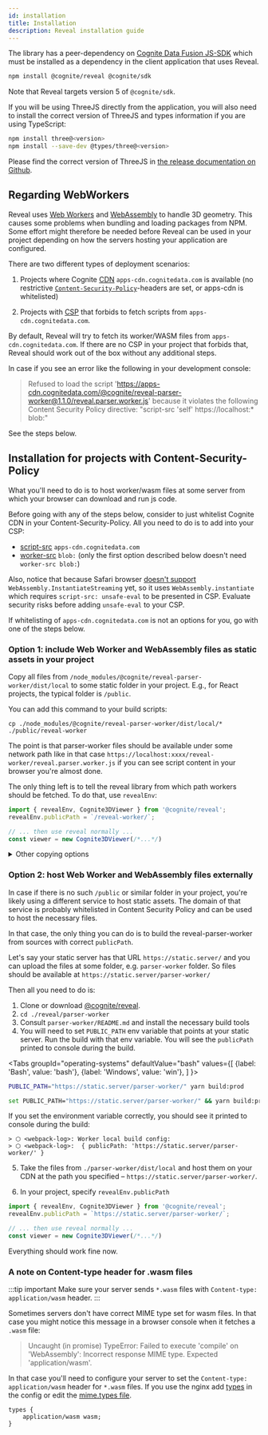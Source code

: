 ```yaml
---
id: installation
title: Installation
description: Reveal installation guide
---
```


The library has a peer-dependency on [Cognite Data Fusion JS-SDK](https://www.npmjs.com/package/@cognite/sdk)
which must be installed as a dependency in the client application that uses Reveal.

```bash npm2yarn
npm install @cognite/reveal @cognite/sdk
```
Note that Reveal targets version 5 of `@cognite/sdk`.

If you will be using ThreeJS directly from the application, you will also need to install the correct version of ThreeJS and
types information if you are using TypeScript:

```bash npm2yarn
npm install three@<version>
npm install --save-dev @types/three@<version>
```

Please find the correct version of ThreeJS in [the release documentation on Github](https://github.com/cognitedata/reveal/releases/).

## Regarding WebWorkers

Reveal uses [Web Workers](https://developer.mozilla.org/en-US/docs/Web/API/Web_Workers_API) and [WebAssembly](https://webassembly.org/)
to handle 3D geometry. This causes some problems when bundling and loading packages from NPM.
Some effort might therefore be needed before Reveal can be used in your project depending on how the servers hosting your application are configured.

There are two different types of deployment scenarios:

1. Projects where Cognite [CDN](https://en.wikipedia.org/wiki/Content_delivery_network)
`apps-cdn.cognitedata.com` is available
(no restrictive [`Content-Security-Policy`](https://developer.mozilla.org/en-US/docs/Web/HTTP/CSP)-headers are set, or apps-cdn is whitelisted)

2. Projects with [CSP](https://developer.mozilla.org/en-US/docs/Web/HTTP/CSP)
that forbids to fetch scripts from `apps-cdn.cognitedata.com`.

By default, Reveal will try to fetch its worker/WASM files from `apps-cdn.cognitedata.com`.
If there are no CSP in your project that forbids that, Reveal should work out of the box without any additional steps.

In case if you see an error like the following in your development console:

> Refused to load the script 'https://apps-cdn.cognitedata.com/@cognite/reveal-parser-worker@1.1.0/reveal.parser.worker.js' because it violates the following Content Security Policy directive: "script-src 'self' https://localhost:* blob:"

See the steps below.

## Installation for projects with Content-Security-Policy

What you'll need to do is to host worker/wasm files at some server from which your browser can download and run js code.

Before going with any of the steps below, consider to just whitelist Cognite CDN in your Content-Security-Policy.
All you need to do is to add into your CSP:
* [script-src](https://developer.mozilla.org/en-US/docs/Web/HTTP/Headers/Content-Security-Policy/script-src) `apps-cdn.cognitedata.com`
* [worker-src](https://developer.mozilla.org/en-US/docs/Web/HTTP/Headers/Content-Security-Policy/worker-src) `blob:` (only the first option described below doesn't need `worker-src blob:`)


Also, notice that because Safari browser [doesn't support](https://caniuse.com/#search=instantiateStreaming)
`WebAssembly.InstantiateStreaming` yet, so it uses `WebAssembly.instantiate` which requires
`script-src: unsafe-eval` to be presented in CSP. Evaluate security risks before adding `unsafe-eval` to your CSP.

If whitelisting of `apps-cdn.cognitedata.com` is not an options for you, go with one of the steps below.

<!-- check the anchor links if change this title -->
### Option 1: include Web Worker and WebAssembly files as static assets in your project

Copy all files from `/node_modules/@cognite/reveal-parser-worker/dist/local`
to some static folder in your project. E.g., for React projects, the typical folder is `/public`.

You can add this command to your build scripts:

```
cp ./node_modules/@cognite/reveal-parser-worker/dist/local/* ./public/reveal-worker
```

The point is that parser-worker files should be available under some network path
like in that case `https://localhost:xxxx/reveal-worker/reveal.parser.worker.js` if you can see
script content in your browser you're almost done.

The only thing left is to tell the reveal library from which path workers should be fetched.
To do that, use `revealEnv`:

```js
import { revealEnv, Cognite3DViewer } from '@cognite/reveal';
revealEnv.publicPath = `/reveal-worker/`;

// ... then use reveal normally ...
const viewer = new Cognite3DViewer(/*...*/)
```

<!--- be careful with the indentation here --->

  <details>
    <summary>Other copying options</summary>

  Below are few more convenient options for copying if you don't like having that command in your package.json:

```bash
  cp ./node_modules/@cognite/reveal-parser-worker/dist/local/* ./public/reveal-worker
```

#### Option 1.1: Copy worker files locally in a create-react-app based project

1. Install [react-app-rewired](https://github.com/timarney/react-app-rewired). It's required to slightly modify react-scripts from create-react-app without running `eject`

    ```bash npm2yarn
    npm install react-app-rewired --save-dev
    ```

1. 'Flip' the existing calls to `react-scripts` in `npm` scripts for start, build and test

   ```diff title="/package.json"
     "scripts": {
   -   "start": "react-scripts start",
   +   "start": "react-app-rewired start",
   -   "build": "react-scripts build",
   +   "build": "react-app-rewired build",
   -   "test": "react-scripts test",
   +   "test": "react-app-rewired test",
       "eject": "react-scripts eject"
   }
   ```

1. Install [copy-webpack-plugin](https://webpack.js.org/plugins/copy-webpack-plugin/)

   ```bash npm2yarn
    npm install copy-webpack-plugin --save-dev
    ```

1. Create a `config-overrides.js` file in the root directory with the following content

    ```javascript title="./config-overrides.js"
    const CopyWebpackPlugin = require('copy-webpack-plugin');

    const revealSource = 'node_modules/@cognite/reveal';

    module.exports = function override(config) {
      if (!config.plugins) {
        // eslint-disable-next-line no-param-reassign
        config.plugins = [];
      }

      // that's for 6.x version of webpack-copy-plugin
      // if you use 5.x just put content of patterns into constructor
      // new CopyWebpackPlugin([ /* { from, to } */ ])
      config.plugins.push(
        new CopyWebpackPlugin({
          patterns: [
            {
              from: `${revealSource}/**/*.worker.js`,
              to: '.',
              flatten: true,
            },
            {
              from: `${revealSource}/**/*.wasm`,
              to: '.',
              flatten: true,
            },
          ],
        })
      );

      return config;
    };
    ```

Now all `*.worker.js` and `*.wasm` files from `@cognite/reveal` should be copied into your output folder when you run build.

#### Option 1.2: Copy worker files locally for non-create-react-app based projects

Just make sure that you have `*.worker.js` and `*.wasm` files from `@cognite/reveal` in your output folder.

If you use webpack, you might want to add [copy-webpack-plugin@^5.1.1](https://webpack.js.org/plugins/copy-webpack-plugin/)
in your `webpack.config.js`

```javascript
// webpack.config.js
const revealSource = 'node_modules/@cognite/reveal';

{
  /* ... */
  plugins: [
    new CopyWebpackPlugin({
      patterns: [
        {
          from: `${revealSource}/**/*.worker.js`,
          to: '.',
          flatten: true,
        },
        {
          from: `${revealSource}/**/*.wasm`,
          to: '.',
          flatten: true,
        },
      ],
    })
  ]
}
```

  </details>

### Option 2: host Web Worker and WebAssembly files externally

In case if there is no such `/public` or similar folder in your project, you're likely using a different service
to host static assets. The domain of that service is probably whitelisted in Content Security Policy and can be used to host the necessary files.

In that case, the only thing you can do is to build the reveal-parser-worker from sources with correct `publicPath`.

Let's say your static server has that URL `https://static.server/` and you can upload the files
at some folder, e.g. `parser-worker` folder. So files should be available at `https://static.server/parser-worker/`

Then all you need to do is:

1. Clone or download [@cognite/reveal](https://github.com/cognitedata/reveal).
2. `cd ./reveal/parser-worker`
3. Consult `parser-worker/README.md` and install the necessary build tools
4. You will need to set `PUBLIC_PATH` env variable that points at your static server.
Run the build with that env variable. You will see the `publicPath` printed to console during the build.

<Tabs
  groupId="operating-systems"
  defaultValue="bash"
  values={[
    {label: 'Bash', value: 'bash'},
    {label: 'Windows', value: 'win'},
  ]
}>
<TabItem value="bash">

```bash
PUBLIC_PATH="https://static.server/parser-worker/" yarn build:prod
```
</TabItem>
<TabItem value="win">

```bash
set PUBLIC_PATH="https://static.server/parser-worker/" && yarn build:prod
```
</TabItem>
</Tabs>

If you set the environment variable correctly, you should see it printed to console during the build:

```log
> ⬡ <webpack-log>: Worker local build config:
> ⬡ <webpack-log>:  { publicPath: 'https://static.server/parser-worker/' }
```

5. Take the files from `./parser-worker/dist/local` and host them on your CDN at the path you specified – `https://static.server/parser-worker/`.

6. In your project, specify `revealEnv.publicPath`

```js
import { revealEnv, Cognite3DViewer } from '@cognite/reveal';
revealEnv.publicPath = `https://static.server/parser-worker/`;

// ... then use reveal normally ...
const viewer = new Cognite3DViewer(/*...*/)
```

Everything should work fine now.

### A note on Content-type header for .wasm files

:::tip important
Make sure your server sends `*.wasm` files with `Content-type: application/wasm` header.
:::

Sometimes servers don't have correct MIME type set for wasm files.
In that case you might notice this message in a browser console when it fetches a `.wasm` file:

> Uncaught (in promise) TypeError: Failed to execute 'compile' on 'WebAssembly': Incorrect response MIME type. Expected 'application/wasm'.

In that case you'll need to configure your server to set the `Content-type: application/wasm` header for `*.wasm` files.
If you use the nginx add [types](https://nginx.org/en/docs/http/ngx_http_core_module.html#types) in the config
or edit the [mime.types file](https://www.nginx.com/resources/wiki/start/topics/examples/full/#mime-types).

```types title="/mime.types"
types {
    application/wasm wasm;
}
```
